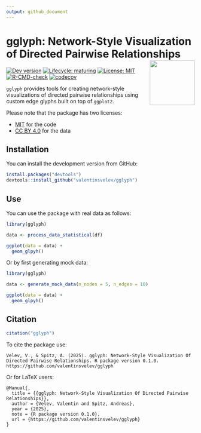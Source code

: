 ```yaml
---
output: github_document
---
```


# gglyph: Network-Style Visualization of Directed Pairwise Relationships <img src="man/figures/logo.png" align="right" height="120"/>

<!-- badges: start -->
[![Dev version](https://img.shields.io/badge/devel%20version-0.1.0-orange.svg)](https://github.com/valentinsvelev/gglyph)
[![Lifecycle: maturing](https://img.shields.io/badge/lifecycle-maturing-blue.svg)](https://lifecycle.r-lib.org/articles/stages.html)
<!-- [![CRAN status](https://www.r-pkg.org/badges/version/gglyph)](https://CRAN.R-project.org/package=gglyph)
[![CRAN downloads](https://cranlogs.r-pkg.org/badges/gglyph)](https://CRAN.R-project.org/package=gglyph) -->
[![License: MIT](https://img.shields.io/badge/License-MIT-yellow.svg)](https://opensource.org/licenses/MIT)
[![R-CMD-check](https://github.com/valentinsvelev/gglyph/actions/workflows/R-CMD-check.yaml/badge.svg)](https://github.com/valentinsvelev/gglyph/actions/workflows/R-CMD-check.yaml)
[![codecov](https://codecov.io/gh/valentinsvelev/gglyph/branch/main/graph/badge.svg)](https://app.codecov.io/gh/valentinsvelev/gglyph?branch=main)
<!-- badges: end -->

`gglyph` provides tools for creating network-style visualizations of directed pairwise relationships using custom edge glyphs built on top of `ggplot2`.

Please note that the package has two licenses:

* [MIT](https://opensource.org/license/mit) for the code
* [CC BY 4.0](https://creativecommons.org/licenses/by/4.0/) for the data

## Installation

You can install the development version from GitHub:

```r
install.packages("devtools")
devtools::install_github("valentinsvelev/gglyph")
```

## Use

You can use the package with real data as follows:

```r
library(gglyph)

data <- process_data_statistical(df)

ggplot(data = data) +
  geom_glpyh()
```

Or by first generating mock data:

```r
library(gglyph)

data <- generate_mock_data(n_nodes = 5, n_edges = 10)

ggplot(data = data) +
  geom_glpyh()
```

## Citation

```r
citation("gglyph")
```

To cite the package use:

```
Velev, V., & Spitz, A. (2025). gglyph: Network-Style Visualization Of Directed Pairwise Relationships. R package version 0.1.0. https://github.com/valentinsvelev/gglyph
```

Or for LaTeX users:

```
@Manual{,
  title = {{gglyph: Network-Style Visualization Of Directed Pairwise Relationships}},
  author = {Velev, Valentin and Spitz, Andreas},
  year = {2025},
  note = {R package version 0.1.0},
  url = {https://github.com/valentinsvelev/gglyph}
}
```
